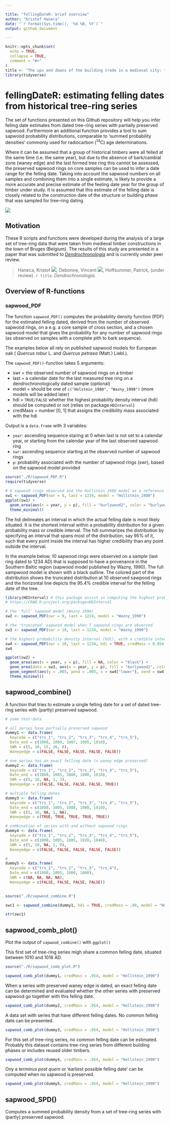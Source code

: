 ```yaml
---

title: "fellingDateR: brief overview"
author: "Kristof Haneca"
date: "`r format(Sys.time(), '%d %B, %Y')`"
output: github_document

---
```



```r
knitr::opts_chunk$set(
  echo = TRUE,
  collapse = TRUE,
  comment = "#>"
)
title <- "The ups and downs of the building trade in a medieval city: tree-ring data as proxies for economic, social and demographic dynamics in Bruges (c. 1200 – 1500)"
library(tidyverse)
```

# fellingDateR: estimating felling dates from historical tree-ring series

The set of functions presented on this Github repository will help you infer felling date estimates from dated tree-ring series with partially preserved sapwood. Furthermore an additional function provides a tool to sum sapwood probability distributions, comparable to 'summed probability densities' commonly used for radiocarbon (^14^C) age determinations.

Where it can be assumed that a group of historical timbers were all felled at the same time (i.e. the same year), but due to the absence of bark/cambial zone (waney edge) and the last formed tree ring this cannot be assessed, the preserved sapwood rings on core samples can be used to infer a date range for the felling date. Taking into account the sapwood numbers on all samples and combining them into a single estimate, is likely to provide a more accurate and precise estimate of the feeling date year for the group of timber under study. It is assumed that this estimate of the felling date is closely related to the construction date of the structure or building phase that was sampled for tree-ring dating.

![](./figures/core_samples.jpg)

## Motivation

These R scripts and functions were developed during the analysis of a large set of tree-ring data that were taken from medieval timber constructions in the town of Bruges (Belgium). The results of this study are presented in a paper that was submitted to [ _Dendrochronologia_ ](https://www.journals.elsevier.com/dendrochronologia) and is currently under peer review.


> Haneca, Kristof [![](https://orcid.org/sites/default/files/images/orcid_16x16.png)](https://orcid.org/0000-0002-7719-8305),
Debonne, Vincent [![](https://orcid.org/sites/default/files/images/orcid_16x16.png)](https://orcid.org/0000-0003-4536-146X),
Hoffsummer, Patrick,
(under review). `r title`. _Dendrochronologia_.


## Overview of R-functions
### sapwood_PDF

The function `sapwood_PDF()` computes the probability density function (PDF) for the estimated felling dated, derived from the number of observed sapwood rings, on a e.g. a core sample of cross section, and a chosen sapwood model that gives the probability for any number of sapwood rings (as observed on samples with a complete pith to bark sequence).

The examples below all rely on published sapwood models for European oak ( _Quercus robur_ L. and _Quercus petraea_ (Matt.) Liebl.).

The `sapwood_PDF()`-function takes 5 arguments:

  - swr = the observed number of sapwood rings on a timber
  - last = a calendar date for the last measured tree ring on a dendrochronologically dated sample (optional)
  - model = should be one of `c("Holstein_1980", "Wazny_1990")` (more models will be added later)
  - hdi = `TRUE/FALSE` whether the highest probability density interval (hdi) should be computed or not (relies on package `HDInterval`)
  - credMass = number [0, 1] that assigns the credibility mass associated with the hdi
  
Output is a `data.frame` with 3 variables:

  - `year`: ascending sequence staring at 0 when last is not set to a calendar year, or starting from the calendar year of the last observed sapwood ring 
  - `swr`: ascending sequence starting at the observed number of sapwood rings
  - `p`: probability associated with the number of sapwood rings (swr), based on the sapwood model provided

```r
source("./R/sapwood_PDF.R")
require(tidyverse)

# 8 sapwood rings observed and the Hollstein 1980 model as a reference
sw1 <- sapwood_PDF(swr = 8, last = 1234, model = "Hollstein_1980")
ggplot(sw1) +
  geom_area(aes(x = year, y = p), fill = "burlywood2", color = "burlywood4") +
  theme_minimal()

```

The hdi delineates an interval in which the actual felling date is most likely situated. It is the shortest interval within a probability distribution for a given probability mass or credible interval. The hdi summarizes the distribution by specifying an interval that spans most of the distribution, say 95% of it, such that every point inside the interval has higher credibility than any point outside the interval.

In the example below, 10 sapwood rings were observed on a sample (last ring dated to 1234 AD) that is supposed to have a provenance in the Southern Baltic  region (sapwood model published by Wazny, 1990). The full sampwood model is shown with a black outline. The colored part of the distribution shows the truncated distribution at 10 observed sawpood rings and the horizontal line depicts the 95.4% credible interval for the felling date of the tree. 

```r
library(HDInterval) # this package assist in computing the highest probability density interval
# https://CRAN.R-project.org/package=HDInterval 

# the 'full' sapwood model (Wazny 1990)
sw2 <- sapwood_PDF(swr = 0, last = 1224, model = "Wazny_1990")

# the 'truncated' sapwood model when 7 sapwood rings are observed
sw3 <- sapwood_PDF(swr = 10, last = 1234, model = "Wazny_1990")

# the highest probability density interval (hdi), with a credible interval of 95.4%
sw4 <- sapwood_PDF(swr = 10, last = 1234, hdi = TRUE, credMass = 0.954, model = "Wazny_1990")
sw4


```


```r

ggplot(sw2) +
  geom_area(aes(x = year, y = p), fill = NA, color = "black") +
  geom_area(data = sw3, aes(x = year, y = p), fill = "burlywood2", color = "burlywood4") +
  geom_segment(aes(y = .005, yend = .005, x = sw4["lower"], xend = sw4["upper"])) +
  theme_minimal()
```
## sapwood_combine()

A function that tries to estimate a single felling date for a set of dated tree-ring series with (partly) preserved sapwood.

```r
# some test-data

# all series have partially preserved sapwood
dummy1 <- data.frame(
  keycode = c("trs_1", "trs_2", "trs_3", "trs_4", "trs_5"),
  Date_end = c(1000, 1009, 1007, 1005, 1010),
  SWR = c(5, 10, 15, 16, 8),
  Waneyedge = c(FALSE, FALSE, FALSE, FALSE, FALSE))

# one series has an exact felling date (= waney edge preserved)
dummy2 <- data.frame(
  keycode = c("trs_1", "trs_2", "trs_3", "trs_4", "trs_5"),
  Date_end = c(1000, 1005, 1008, 1000, 1010),
  SWR = c(5, 10, NA, 1, 3),
  Waneyedge = c(FALSE, FALSE, FALSE, FALSE, TRUE))

# multiple felling dates
dummy3 <- data.frame(
  keycode = c("trs_1", "trs_2", "trs_3", "trs_4", "trs_5"),
  Date_end = c(1000, 1005, 1008, 1000, 1010),
  SWR = c(5, 10, NA, 1, NA),
  Waneyedge = c(TRUE, TRUE, TRUE, TRUE, TRUE))

# combination of series with and without sapwood rings
dummy4 <- data.frame(
  keycode = c("trs_1", "trs_2", "trs_3", "trs_4", "trs_5"),
  Date_end = c(1000, 1005, 1005, 1020, 1040),
  SWR = c(5, 10, NA, 1, 0),
  Waneyedge = c(FALSE, FALSE, FALSE, FALSE, FALSE))

# 
dummy5 <- data.frame(
  keycode = c("trs_1", "trs_2", "trs_3", "trs_4"),
  Date_end = c(1000, 1005, 1000, 1000),
  SWR = c(NA, NA, NA, NA),
  Waneyedge = c(FALSE, FALSE, FALSE, FALSE))
  
```


```r
source("./R/sapwood_combine.R")

swc1 <- sapwood_combine(dummy1, hdi = TRUE, credMass = .90, model = "Hollstein_1990")

str(swc1)

```


## sapwood_comb_plot()

Plot the output of `sapwood_combine()` with `ggplot()`

This first set of tree-ring series migh share a common felling date, situated between 1010 and 1018 AD.
```r
source("./R/sapwood_comb_plot.R")

sapwood_comb_plot(dummy1, credMass = .954, model = "Hollstein_1990")

```
When a series with preserved waney edge is dated, an exact felling date can be determined and evaluated whether the other series with preserved sapwood go together with this felling date.

```r

sapwood_comb_plot(dummy2, credMass = .954, model = "Hollstein_1990")

```

A data set with series that have different felling dates. No common felling date can be presented.

```r

sapwood_comb_plot(dummy3, credMass = .954, model = "Hollstein_1990")

```

For this set of tree-ring series, no common felling date can be estimated. Probably this dataset contains tree-ring series from different building phases or includes reused older timbers.

```r

sapwood_comb_plot(dummy4, credMass = .954, model = "Hollstein_1990")

```

Ony a _terminus post quem_ or 'earliest possible felling date' can be computed when no sapwood is preserved.

```r

sapwood_comb_plot(dummy5, credMass = .954, model = "Hollstein_1990")

```

## sapwood_SPD()

Computes a summed probability density from a set of tree-ring series with (partly) preserved sapwood.

